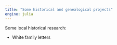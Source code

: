 ```yaml
---
title: "Some historical and genealogical projects"
engine: julia
---
```



Some local historical research:

- White family letters